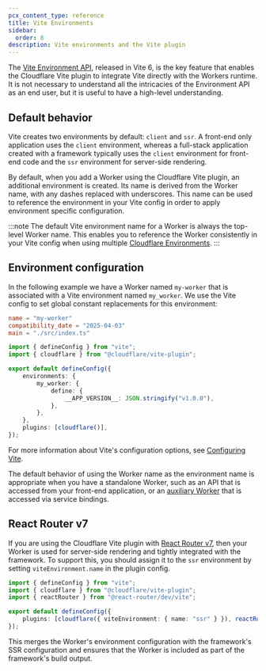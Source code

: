 ```yaml
---
pcx_content_type: reference
title: Vite Environments
sidebar:
  order: 8
description: Vite environments and the Vite plugin
---
```



The [Vite Environment API](https://vite.dev/guide/api-environment), released in Vite 6, is the key feature that enables the Cloudflare Vite plugin to integrate Vite directly with the Workers runtime.
It is not necessary to understand all the intricacies of the Environment API as an end user, but it is useful to have a high-level understanding.

## Default behavior

Vite creates two environments by default: `client` and `ssr`.
A front-end only application uses the `client` environment, whereas a full-stack application created with a framework typically uses the `client` environment for front-end code and the `ssr` environment for server-side rendering.

By default, when you add a Worker using the Cloudflare Vite plugin, an additional environment is created.
Its name is derived from the Worker name, with any dashes replaced with underscores.
This name can be used to reference the environment in your Vite config in order to apply environment specific configuration.

:::note
The default Vite environment name for a Worker is always the top-level Worker name.
This enables you to reference the Worker consistently in your Vite config when using multiple [Cloudflare Environments](/workers/vite-plugin/reference/cloudflare-environments/).
:::

## Environment configuration

In the following example we have a Worker named `my-worker` that is associated with a Vite environment named `my_worker`.
We use the Vite config to set global constant replacements for this environment:

<WranglerConfig>

```toml
name = "my-worker"
compatibility_date = "2025-04-03"
main = "./src/index.ts"
```

</WranglerConfig>

```ts title="vite.config.ts"
import { defineConfig } from "vite";
import { cloudflare } from "@cloudflare/vite-plugin";

export default defineConfig({
	environments: {
		my_worker: {
			define: {
				__APP_VERSION__: JSON.stringify("v1.0.0"),
			},
		},
	},
	plugins: [cloudflare()],
});
```

For more information about Vite's configuration options, see [Configuring Vite](https://vite.dev/config/).

The default behavior of using the Worker name as the environment name is appropriate when you have a standalone Worker, such as an API that is accessed from your front-end application, or an [auxiliary Worker](/workers/vite-plugin/reference/api/#interface-pluginconfig) that is accessed via service bindings.

## React Router v7

If you are using the Cloudflare Vite plugin with [React Router v7](https://reactrouter.com/), then your Worker is used for server-side rendering and tightly integrated with the framework.
To support this, you should assign it to the `ssr` environment by setting `viteEnvironment.name` in the plugin config.

```ts title="vite.config.ts"
import { defineConfig } from "vite";
import { cloudflare } from "@cloudflare/vite-plugin";
import { reactRouter } from "@react-router/dev/vite";

export default defineConfig({
	plugins: [cloudflare({ viteEnvironment: { name: "ssr" } }), reactRouter()],
});
```

This merges the Worker's environment configuration with the framework's SSR configuration and ensures that the Worker is included as part of the framework's build output.
